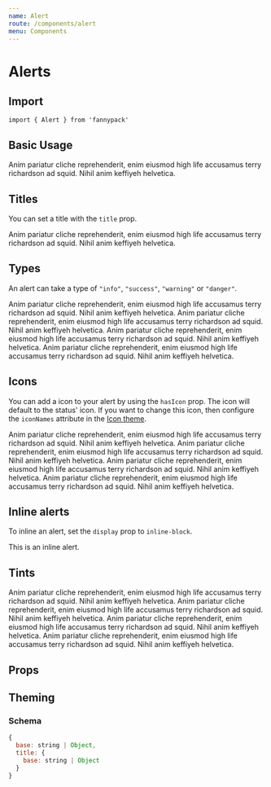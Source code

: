 ```yaml
---
name: Alert
route: /components/alert
menu: Components
---
```



# Alerts

## Import

`import { Alert } from 'fannypack'`

## Basic Usage

<Playground>
  <Alert>Anim pariatur cliche reprehenderit, enim eiusmod high life accusamus terry richardson ad squid. Nihil anim keffiyeh helvetica.</Alert>
</Playground>

## Titles

You can set a title with the `title` prop.

<Playground>
  <Alert title="Alert Title">Anim pariatur cliche reprehenderit, enim eiusmod high life accusamus terry richardson ad squid. Nihil anim keffiyeh helvetica.</Alert>
  <Alert title="Alert Title" marginTop="xsmall" />
</Playground>

## Types

An alert can take a type of `"info"`, `"success"`, `"warning"` or `"danger"`.

<Playground>
  <Alert title="Alert Title" type="info" marginTop="xsmall">Anim pariatur cliche reprehenderit, enim eiusmod high life accusamus terry richardson ad squid. Nihil anim keffiyeh helvetica.</Alert>
  <Alert title="Alert Title" type="success" marginTop="xsmall">Anim pariatur cliche reprehenderit, enim eiusmod high life accusamus terry richardson ad squid. Nihil anim keffiyeh helvetica.</Alert>
  <Alert title="Alert Title" type="warning" marginTop="xsmall">Anim pariatur cliche reprehenderit, enim eiusmod high life accusamus terry richardson ad squid. Nihil anim keffiyeh helvetica.</Alert>
  <Alert title="Alert Title" type="danger" marginTop="xsmall">Anim pariatur cliche reprehenderit, enim eiusmod high life accusamus terry richardson ad squid. Nihil anim keffiyeh helvetica.</Alert>
</Playground>

## Icons

You can add a icon to your alert by using the `hasIcon` prop. The icon will default to the status' icon. If you want to change this icon, then configure the `iconNames` attribute in the [Icon theme](/components/icon#theming).

<Playground>
  <Alert title="Alert Title" hasIcon type="info" marginTop="xsmall">Anim pariatur cliche reprehenderit, enim eiusmod high life accusamus terry richardson ad squid. Nihil anim keffiyeh helvetica.</Alert>
  <Alert title="Alert Title" hasIcon type="success" marginTop="xsmall">Anim pariatur cliche reprehenderit, enim eiusmod high life accusamus terry richardson ad squid. Nihil anim keffiyeh helvetica.</Alert>
  <Alert title="Alert Title" hasIcon type="warning" marginTop="xsmall">Anim pariatur cliche reprehenderit, enim eiusmod high life accusamus terry richardson ad squid. Nihil anim keffiyeh helvetica.</Alert>
  <Alert title="Alert Title" hasIcon type="danger" marginTop="xsmall">Anim pariatur cliche reprehenderit, enim eiusmod high life accusamus terry richardson ad squid. Nihil anim keffiyeh helvetica.</Alert>
</Playground>

## Inline alerts

To inline an alert, set the `display` prop to `inline-block`.

<Playground>
  <Alert display="inline-block">This is an inline alert.</Alert>
</Playground>

## Tints

<Playground>
  <Alert title="Alert Title" hasTint type="info" marginTop="xsmall">Anim pariatur cliche reprehenderit, enim eiusmod high life accusamus terry richardson ad squid. Nihil anim keffiyeh helvetica.</Alert>
  <Alert title="Alert Title" hasTint type="success" marginTop="xsmall">Anim pariatur cliche reprehenderit, enim eiusmod high life accusamus terry richardson ad squid. Nihil anim keffiyeh helvetica.</Alert>
  <Alert title="Alert Title" hasTint type="warning" marginTop="xsmall">Anim pariatur cliche reprehenderit, enim eiusmod high life accusamus terry richardson ad squid. Nihil anim keffiyeh helvetica.</Alert>
  <Alert title="Alert Title" hasTint type="danger" marginTop="xsmall">Anim pariatur cliche reprehenderit, enim eiusmod high life accusamus terry richardson ad squid. Nihil anim keffiyeh helvetica.</Alert>
</Playground>

## Props

<PropsTable of={Alert} />

## Theming

### Schema

```jsx
{
  base: string | Object,
  title: {
    base: string | Object
  }
}
```
